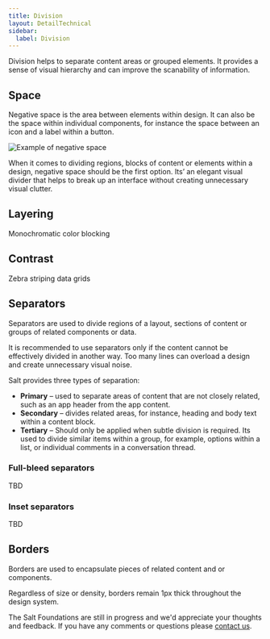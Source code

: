 ```yaml
---
title: Division
layout: DetailTechnical
sidebar:
  label: Division
---
```


Division helps to separate content areas or grouped elements. It provides a sense of visual hierarchy and can improve the scanability of information.

## Space

Negative space is the area between elements within design. It can also be the space within individual components, for instance the space between an icon and a label within a button.

<Image
  src="/img/foundations/division-negativespace.svg"
  alt="Example of negative space"
/>

When it comes to dividing regions, blocks of content or elements within a design, negative space should be the first option. Its’ an elegant visual divider that helps to break up an interface without creating unnecessary visual clutter.

## Layering

Monochromatic color blocking

## Contrast

Zebra striping data grids

## Separators

Separators are used to divide regions of a layout, sections of content or groups of related components or data.

It is recommended to use separators only if the content cannot be effectively divided in another way. Too many lines can overload a design and create unnecessary visual noise.

Salt provides three types of separation:

- **Primary** – used to separate areas of content that are not closely related, such as an app header from the app content.
- **Secondary** – divides related areas, for instance, heading and body text within a content block.
- **Tertiary** – Should only be applied when subtle division is required. Its used to divide similar items within a group, for example, options within a list, or individual comments in a conversation thread.

### Full-bleed separators

TBD

### Inset separators

TBD

## Borders

Borders are used to encapsulate pieces of related content and or components.

Regardless of size or density, borders remain 1px thick throughout the design system.

<Callout title="Have some feedback?">

The Salt Foundations are still in progress and we'd appreciate your thoughts and feedback. If you have any comments or questions please [contact us](../support-and-contributions/index).

</Callout>
